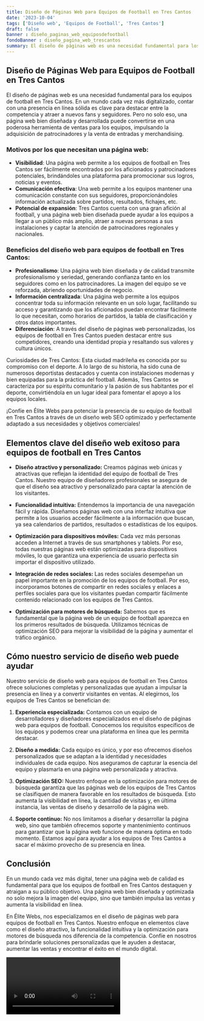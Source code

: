 ```yaml
---
title: Diseño de Páginas Web para Equipos de Football en Tres Cantos
date: '2023-10-04'
tags: ['Diseño web', 'Equipos de Football', 'Tres Cantos']
draft: false
banner : diseño_paginas_web_equiposdefootball
fondoBanner : diseño_pagina_web_trescantos
summary: El diseño de páginas web es una necesidad fundamental para los equipos de football en Tres Cantos. En un mundo cada vez más digitalizado, contar con una presencia en línea sólida es clave para destacar entre la competencia y atraer a nuevos fans y seguidores. Pero no solo eso, una página web bien diseñada y desarrollada puede convertirse en una poderosa herramienta de ventas para los equipos, impulsando la adquisición de patrocinadores y la venta de entradas y merchandising.
---
```


## Diseño de Páginas Web para Equipos de Football en Tres Cantos

El diseño de páginas web es una necesidad fundamental para los equipos de football en Tres Cantos. En un mundo cada vez más digitalizado, contar con una presencia en línea sólida es clave para destacar entre la competencia y atraer a nuevos fans y seguidores. Pero no solo eso, una página web bien diseñada y desarrollada puede convertirse en una poderosa herramienta de ventas para los equipos, impulsando la adquisición de patrocinadores y la venta de entradas y merchandising.

### Motivos por los que necesitan una página web:

- **Visibilidad**: Una página web permite a los equipos de football en Tres Cantos ser fácilmente encontrados por los aficionados y patrocinadores potenciales, brindándoles una plataforma para promocionar sus logros, noticias y eventos.
- **Comunicación efectiva**: Una web permite a los equipos mantener una comunicación constante con sus seguidores, proporcionándoles información actualizada sobre partidos, resultados, fichajes, etc.
- **Potencial de expansión**: Tres Cantos cuenta con una gran afición al football, y una página web bien diseñada puede ayudar a los equipos a llegar a un público más amplio, atraer a nuevas personas a sus instalaciones y captar la atención de patrocinadores regionales y nacionales.

### Beneficios del diseño web para equipos de football en Tres Cantos:

- **Profesionalismo**: Una página web bien diseñada y de calidad transmite profesionalismo y seriedad, generando confianza tanto en los seguidores como en los patrocinadores. La imagen del equipo se ve reforzada, abriendo oportunidades de negocio.
- **Información centralizada**: Una página web permite a los equipos concentrar toda su información relevante en un solo lugar, facilitando su acceso y garantizando que los aficionados puedan encontrar fácilmente lo que necesitan, como horarios de partidos, la tabla de clasificación y otros datos importantes.
- **Diferenciación**: A través del diseño de páginas web personalizadas, los equipos de football en Tres Cantos pueden destacar entre sus competidores, creando una identidad propia y resaltando sus valores y cultura únicos.

Curiosidades de Tres Cantos: Esta ciudad madrileña es conocida por su compromiso con el deporte. A lo largo de su historia, ha sido cuna de numerosos deportistas destacados y cuenta con instalaciones modernas y bien equipadas para la práctica del football. Además, Tres Cantos se caracteriza por su espíritu comunitario y la pasión de sus habitantes por el deporte, convirtiéndola en un lugar ideal para fomentar el apoyo a los equipos locales.

¡Confíe en Élite Webs para potenciar la presencia de su equipo de football en Tres Cantos a través de un diseño web SEO optimizado y perfectamente adaptado a sus necesidades y objetivos comerciales!

<GifSeo />

<Cta />

## Elementos clave del diseño web exitoso para equipos de football en Tres Cantos

- **Diseño atractivo y personalizado:** Creamos páginas web únicas y atractivas que reflejan la identidad del equipo de football de Tres Cantos. Nuestro equipo de diseñadores profesionales se asegura de que el diseño sea atractivo y personalizado para captar la atención de los visitantes.

- **Funcionalidad intuitiva:** Entendemos la importancia de una navegación fácil y rápida. Diseñamos páginas web con una interfaz intuitiva que permite a los usuarios acceder fácilmente a la información que buscan, ya sea calendarios de partidos, resultados o estadísticas de los equipos.

- **Optimización para dispositivos móviles:** Cada vez más personas acceden a Internet a través de sus smartphones y tablets. Por eso, todas nuestras páginas web están optimizadas para dispositivos móviles, lo que garantiza una experiencia de usuario perfecta sin importar el dispositivo utilizado.

- **Integración de redes sociales:** Las redes sociales desempeñan un papel importante en la promoción de los equipos de football. Por eso, incorporamos botones de compartir en redes sociales y enlaces a perfiles sociales para que los visitantes puedan compartir fácilmente contenido relacionado con los equipos de Tres Cantos.

- **Optimización para motores de búsqueda:** Sabemos que es fundamental que la página web de un equipo de football aparezca en los primeros resultados de búsqueda. Utilizamos técnicas de optimización SEO para mejorar la visibilidad de la página y aumentar el tráfico orgánico.

## Cómo nuestro servicio de diseño web puede ayudar

Nuestro servicio de diseño web para equipos de football en Tres Cantos ofrece soluciones completas y personalizadas que ayudan a impulsar la presencia en línea y a convertir visitantes en ventas. Al elegirnos, los equipos de Tres Cantos se benefician de:

1. **Experiencia especializada:** Contamos con un equipo de desarrolladores y diseñadores especializados en el diseño de páginas web para equipos de football. Conocemos los requisitos específicos de los equipos y podemos crear una plataforma en línea que les permita destacar.

2. **Diseño a medida:** Cada equipo es único, y por eso ofrecemos diseños personalizados que se adaptan a la identidad y necesidades individuales de cada equipo. Nos aseguramos de capturar la esencia del equipo y plasmarla en una página web personalizada y atractiva.

3. **Optimización SEO:** Nuestro enfoque en la optimización para motores de búsqueda garantiza que las páginas web de los equipos de Tres Cantos se clasifiquen de manera favorable en los resultados de búsqueda. Esto aumenta la visibilidad en línea, la cantidad de visitas y, en última instancia, las ventas de diseño y desarrollo de la página web.

4. **Soporte continuo:** No nos limitamos a diseñar y desarrollar la página web, sino que también ofrecemos soporte y mantenimiento continuos para garantizar que la página web funcione de manera óptima en todo momento. Estamos aquí para ayudar a los equipos de Tres Cantos a sacar el máximo provecho de su presencia en línea.

## Conclusión

En un mundo cada vez más digital, tener una página web de calidad es fundamental para que los equipos de football en Tres Cantos destaquen y atraigan a su público objetivo. Una página web bien diseñada y optimizada no solo mejora la imagen del equipo, sino que también impulsa las ventas y aumenta la visibilidad en línea.

En Élite Webs, nos especializamos en el diseño de páginas web para equipos de football en Tres Cantos. Nuestro enfoque en elementos clave como el diseño atractivo, la funcionalidad intuitiva y la optimización para motores de búsqueda nos diferencia de la competencia. Confíe en nosotros para brindarle soluciones personalizadas que le ayuden a destacar, aumentar las ventas y encontrar el éxito en el mundo digital.

<Video />

<CtaBot job='Equipos de Football' city='Tres Cantos'/>

<Gmaps query='Tres Cantos+españa+maps' />